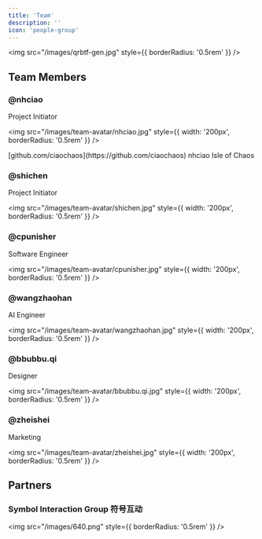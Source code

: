 ```yaml
---
title: 'Team'
description: ''
icon: 'people-group'
---
```



<img src="/images/qrbtf-gen.jpg" style={{ borderRadius: '0.5rem' }} />

## Team Members



### @nhciao

Project Initiator

<img src="/images/team-avatar/nhciao.jpg" style={{ width: '200px', borderRadius: '0.5rem' }} />

<AccordionGroup>
    <Accordion title="GitHub">
        [github.com/ciaochaos](https://github.com/ciaochaos)
    </Accordion>
    <Accordion title="WeChat">
        nhciao
    </Accordion>
    <Accordion title="WeChat Media Press">
        Isle of Chaos
    </Accordion>
</AccordionGroup>


### @shichen

Project Initiator

<img src="/images/team-avatar/shichen.jpg" style={{ width: '200px', borderRadius: '0.5rem' }} />


### @cpunisher

Software Engineer

<img src="/images/team-avatar/cpunisher.jpg" style={{ width: '200px', borderRadius: '0.5rem' }} />


### @wangzhaohan

AI Engineer

<img src="/images/team-avatar/wangzhaohan.jpg" style={{ width: '200px', borderRadius: '0.5rem' }} />


### @bbubbu.qi

Designer

<img src="/images/team-avatar/bbubbu.qi.jpg" style={{ width: '200px', borderRadius: '0.5rem' }} />


### @zheishei

Marketing

<img src="/images/team-avatar/zheishei.jpg" style={{ width: '200px', borderRadius: '0.5rem' }} />


## Partners


### Symbol Interaction Group 符号互动

<img src="/images/640.png" style={{ borderRadius: '0.5rem' }} />